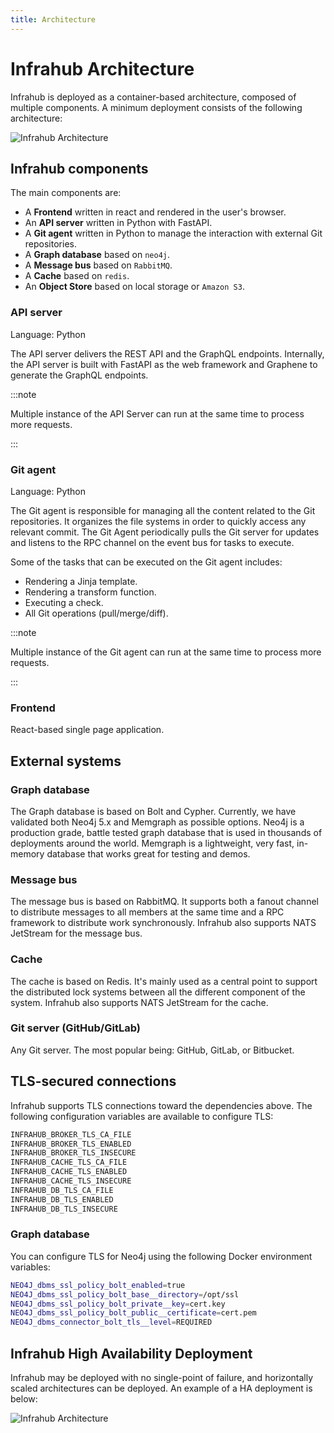 ```yaml
---
title: Architecture
---
```


# Infrahub Architecture

Infrahub is deployed as a container-based architecture, composed of multiple components. A minimum deployment consists of the following architecture:

![Infrahub Architecture](../media/high_level_architecture.png)

## Infrahub components

The main components are:

- A **Frontend** written in react and rendered in the user's browser.
- An **API server** written in Python with FastAPI.
- A **Git agent** written in Python to manage the interaction with external Git repositories.
- A **Graph database** based on `neo4j`.
- A **Message bus** based on `RabbitMQ`.
- A **Cache** based on `redis`.
- An **Object Store** based on local storage or `Amazon S3`.

### API server

Language: Python

The API server delivers the REST API and the GraphQL endpoints.
Internally, the API server is built with FastAPI as the web framework and Graphene to generate the GraphQL endpoints.

:::note

Multiple instance of the API Server can run at the same time to process more requests.

:::

### Git agent

Language: Python

The Git agent is responsible for managing all the content related to the Git repositories. It organizes the file systems in order to quickly access any relevant commit. The Git Agent periodically pulls the Git server for updates and listens to the RPC channel on the event bus for tasks to execute.

Some of the tasks that can be executed on the Git agent includes:

- Rendering a Jinja template.
- Rendering a transform function.
- Executing a check.
- All Git operations (pull/merge/diff).

:::note

Multiple instance of the Git agent can run at the same time to process more requests.

:::

### Frontend

React-based single page application.

## External systems

### Graph database

The Graph database is based on Bolt and Cypher. Currently, we have validated both Neo4j 5.x and Memgraph as possible options.
Neo4j is a production grade, battle tested graph database that is used in thousands of deployments around the world.
Memgraph is a lightweight, very fast, in-memory database that works great for testing and demos.

### Message bus

The message bus is based on RabbitMQ. It supports both a fanout channel to distribute messages to all members at the same time and a RPC framework to distribute work synchronously.
Infrahub also supports NATS JetStream for the message bus.

### Cache

The cache is based on Redis. It's mainly used as a central point to support the distributed lock systems between all the different component of the system.
Infrahub also supports NATS JetStream for the cache.

### Git server (GitHub/GitLab)

Any Git server. The most popular being: GitHub, GitLab, or Bitbucket.

## TLS-secured connections

Infrahub supports TLS connections toward the dependencies above.
The following configuration variables are available to configure TLS:

```bash
INFRAHUB_BROKER_TLS_CA_FILE
INFRAHUB_BROKER_TLS_ENABLED
INFRAHUB_BROKER_TLS_INSECURE
INFRAHUB_CACHE_TLS_CA_FILE
INFRAHUB_CACHE_TLS_ENABLED
INFRAHUB_CACHE_TLS_INSECURE
INFRAHUB_DB_TLS_CA_FILE
INFRAHUB_DB_TLS_ENABLED
INFRAHUB_DB_TLS_INSECURE
```

### Graph database

You can configure TLS for Neo4j using the following Docker environment variables:

```bash
NEO4J_dbms_ssl_policy_bolt_enabled=true
NEO4J_dbms_ssl_policy_bolt_base__directory=/opt/ssl
NEO4J_dbms_ssl_policy_bolt_private__key=cert.key
NEO4J_dbms_ssl_policy_bolt_public__certificate=cert.pem
NEO4J_dbms_connector_bolt_tls__level=REQUIRED
```

## Infrahub High Availability Deployment

Infrahub may be deployed with no single-point of failure, and horizontally scaled architectures can be deployed. An example of a HA deployment is below:

![Infrahub Architecture](../media/high_level_architecture_ha.png)
